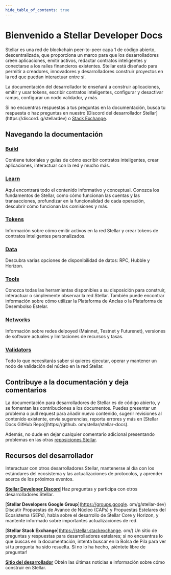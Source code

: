 ```yaml
---
hide_table_of_contents: true
---
```



# Bienvenido a Stellar Developer Docs

Stellar es una red de blockchain peer-to-peer capa 1 de código abierto, descentralizada, que proporciona un marco para que los desarrolladores creen aplicaciones, emitir activos, redactar contratos inteligentes y conectarse a los raíles financieros existentes. Stellar está diseñado para permitir a creadores, innovadores y desarrolladores construir proyectos en la red que puedan interactuar entre sí.

La documentación del desarrollador te enseñará a construir aplicaciones, emitir y usar tokens, escribir contratos inteligentes, configurar y desactivar ramps, configurar un nodo validador, y más.

Si no encuentras respuestas a tus preguntas en la documentación, busca tu respuesta o haz preguntas en nuestro [Discord del desarrollador Stellar](https://discord. g/stellardev) o [Stack Exchange](https://stellar.stackexchange.com/).

<WayfindingBoxes />

## Navegando la documentación

### [Build](/docs/build)

Contiene tutoriales y guías de cómo escribir contratos inteligentes, crear aplicaciones, interactuar con la red y mucho más.

### [Learn](/docs/learn/fundamentals)

Aquí encontrará todo el contenido informativo y conceptual. Conozca los fundamentos de Stellar, como cómo funcionan las cuentas y las transacciones, profundizar en la funcionalidad de cada operación, descubrir cómo funcionan las comisiones y más.

### [Tokens](/docs/tokens)

Información sobre cómo emitir activos en la red Stellar y crear tokens de contratos inteligentes personalizados.

### [Data](/docs/datos)

Descubra varias opciones de disponibilidad de datos: RPC, Hubble y Horizon.

### [Tools](/docs/tools)

Conozca todas las herramientas disponibles a su disposición para construir, interactuar o simplemente observar la red Stellar. También puede encontrar información sobre cómo utilizar la Plataforma de Anclas o la Plataforma de Desembolso Estelar.

### [Networks](/docs/networks)

Información sobre redes delpoyed (Mainnet, Testnet y Futurenet), versiones de software actuales y limitaciones de recursos y tasas.

### [Validators](/docs/validadores)

Todo lo que necesitarás saber si quieres ejecutar, operar y mantener un nodo de validación del núcleo en la red Stellar.

## Contribuye a la documentación y deja comentarios

La documentación para desarrolladores de Stellar es de código abierto, y se fomentan las contribuciones a los documentos. Puedes presentar un problema o pull request para añadir nuevo contenido, sugerir revisiones al contenido existente, envía sugerencias, reporta errores y más en [Stellar Docs GitHub Repo](https://github. om/stellar/stellar-docs).

Además, no dude en dejar cualquier comentario adicional presentando problemas en las otras [reposiciones Stellar](https://github.com/stellar).

## Recursos del desarrollador

Interactuar con otros desarrolladores Stellar, mantenerse al día con los estándares del ecosistema y las actualizaciones de protocolos, y aprender acerca de los próximos eventos.

[**Stellar Developer Discord**](https://discord.gg/st7Mxd58BV) Haz preguntas y participa con otros desarrolladores Stellar.

[**Stellar Developers Google Group**](https://groups.google. om/g/stellar-dev) Discutir Propuestas de Avance de Núcleo (CAPs) y Propuestas Estelares del Ecosistema (SEPs), habla sobre el desarrollo de Stellar Core y Horizon, y mantente informado sobre importantes actualizaciones de red.

[**Stellar Stack Exchange**](https://stellar.stackexchange. om/) Un sitio de preguntas y respuestas para desarrolladores estelares; si no encuentras lo que buscas en la documentación, intenta buscar en la Bolsa de Pila para ver si tu pregunta ha sido resuelta. Si no lo ha hecho, ¡siéntete libre de preguntar!

[**Sitio del desarrollador**](https://stellar.org/developeropers) Obtén las últimas noticias e información sobre cómo construir en Stellar.
